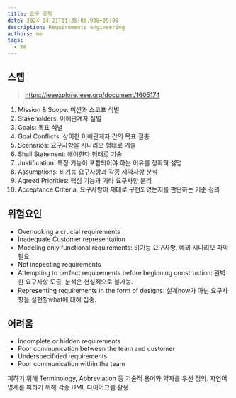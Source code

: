 ```yaml
---
title: 요구 공학
date: 2024-04-21T11:35:08.988+09:00
description: Requirements engineering
authors: me
tags:
  - me
---
```


## 스텝

> https://ieeexplore.ieee.org/document/1605174

1. Mission & Scope: 미션과 스코프 식별
2. Stakeholders: 이해관계자 실별
3. Goals: 목표 식별
4. Goal Conflicts: 상이한 이해관게자 간의 목표 절충
5. Scenarios: 요구사항을 시나리오 형태로 기술
6. Shall Statement: 해야한다 형태로 기술
7. Justification: 특정 기능이 포함되어야 하는 이유를 정확히 설명
8. Assumptions: 비기능 요구사항과 각종 제약사항 분석
9. Agreed Priorities: 핵심 기능과 기타 요구사항 분리
10. Acceptance Criteria: 요구사항이 제대로 구현되었는지를 판단하는 기준 정의

## 위험요인

- Overlooking a crucial requirements
- Inadequate Customer representation
- Modeling only functional requirements: 비기능 요구사항, 예외 시나리오 파악 필요
- Not inspecting requirements
- Attempting to perfect requirements before beginning construction: 완벽한 요구사항 도출, 분석은 현실적으로 불가능.
- Representing requirements in the form of designs: 설계how가 아닌 요구사항을 실현할what에 대해 집중.

## 어려움

- Incomplete or hidden requirements
- Poor communication between the team and customer
- Underspecifided requirements
- Poor communication within the team

피하기 위해 Terminology, Abbreviation 등 기술적 용어와 약자를 우선 정의.
자연어 명세를 피하기 위해 각종 UML 다이어그렘 활용.
